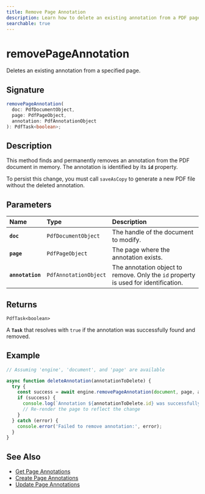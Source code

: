 ```yaml
---
title: Remove Page Annotation
description: Learn how to delete an existing annotation from a PDF page.
searchable: true
---
```


# removePageAnnotation

Deletes an existing annotation from a specified page.

## Signature

```typescript
removePageAnnotation(
  doc: PdfDocumentObject,
  page: PdfPageObject,
  annotation: PdfAnnotationObject
): PdfTask<boolean>;
````

## Description

This method finds and permanently removes an annotation from the PDF document in memory. The annotation is identified by its **`id`** property.

To persist this change, you must call `saveAsCopy` to generate a new PDF file without the deleted annotation.

## Parameters

| Name | Type | Description |
| :--- | :--- | :--- |
| **`doc`** | `PdfDocumentObject` | The handle of the document to modify. |
| **`page`** | `PdfPageObject` | The page where the annotation exists. |
| **`annotation`** | `PdfAnnotationObject` | The annotation object to remove. Only the `id` property is used for identification. |

## Returns

`PdfTask<boolean>`

A **`Task`** that resolves with `true` if the annotation was successfully found and removed.

## Example

```typescript
// Assuming 'engine', 'document', and 'page' are available

async function deleteAnnotation(annotationToDelete) {
  try {
    const success = await engine.removePageAnnotation(document, page, annotationToDelete).toPromise();
    if (success) {
      console.log(`Annotation ${annotationToDelete.id} was successfully removed.`);
      // Re-render the page to reflect the change
    }
  } catch (error) {
    console.error('Failed to remove annotation:', error);
  }
}
```

## See Also

  - [Get Page Annotations](./get-page-annotations.md)
  - [Create Page Annotations](./create-page-annotation.md)
  - [Update Page Annotations](./update-page-annotation.md)